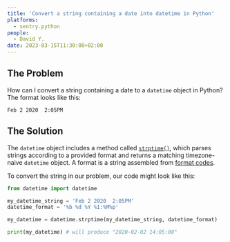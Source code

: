 ```yaml
---
title: 'Convert a string containing a date into datetime in Python'
platforms:
  - sentry.python
people:
  - David Y.
date: 2023-03-15T11:30:00+02:00
---
```


## The Problem

How can I convert a string containing a date to a `datetime` object in Python? The format looks like this:

```
Feb 2 2020  2:05PM
```

## The Solution

The `datetime` object includes a method called [`strptime()`](https://docs.python.org/3/library/datetime.html#datetime.datetime.strptime), which parses strings according to a provided format and returns a matching timezone-naive `datetime` object. A format is a string assembled from [format codes](https://docs.python.org/3/library/datetime.html#strftime-and-strptime-format-codes).

To convert the string in our problem, our code might look like this:

```python
from datetime import datetime

my_datetime_string = 'Feb 2 2020  2:05PM'
datetime_format = '%b %d %Y %I:%M%p'

my_datetime = datetime.strptime(my_datetime_string, datetime_format)

print(my_datetime) # will produce "2020-02-02 14:05:00"
```
